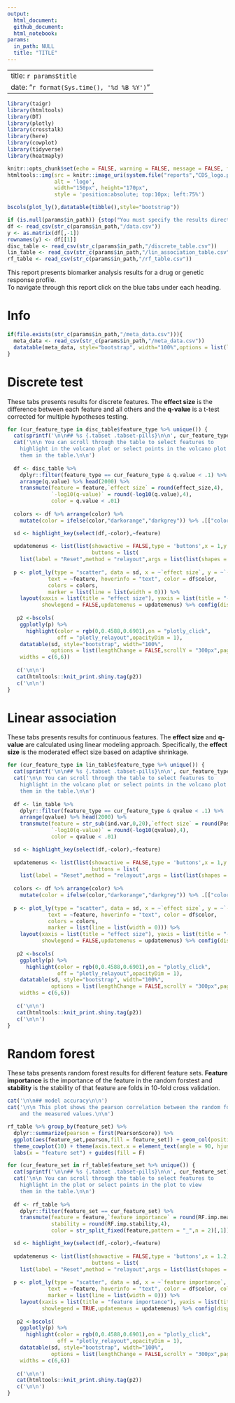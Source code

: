 ```yaml
---
output:
  html_document:
  github_document: 
  html_notebook:
params:
  in_path: NULL
  title: "TITLE"
---
```


---
title: `r params$title`
date: "`r format(Sys.time(), '%d %B %Y')`"
---

```r
library(taigr)
library(htmltools)
library(DT)
library(plotly)
library(crosstalk)
library(here)
library(cowplot)
library(tidyverse)
library(heatmaply)
```

```r
knitr::opts_chunk$set(echo = FALSE, warning = FALSE, message = FALSE, fig.width = 7, fig.height = 7, cache = F)
htmltools::img(src = knitr::image_uri(system.file("reports","CDS_logo.png",package = "cdsrbiomarker")), 
               alt = 'logo', 
               width="150px", height="170px",
               style = 'position:absolute; top:10px; left:75%')
```

```r
bscols(plot_ly(),datatable(tibble(),style="bootstrap"))
```

```r
if (is.null(params$in_path)) {stop("You must specify the results directory")}
df <- read_csv(str_c(params$in_path,"/data.csv"))
y <- as.matrix(df[,-1])
rownames(y) <- df[[1]]
disc_table <- read_csv(str_c(params$in_path,"/discrete_table.csv"))
lin_table <- read_csv(str_c(params$in_path,"/lin_association_table.csv"))
rf_table <- read_csv(str_c(params$in_path,"/rf_table.csv"))
```

This report presents biomarker analysis results for a drug or genetic response profile. <br/> 
To navigate through this report click on the blue tabs under each heading.

# Info

```r
if(file.exists(str_c(params$in_path,"/meta_data.csv"))){
  meta_data <- read_csv(str_c(params$in_path,"/meta_data.csv"))
  datatable(meta_data, style="bootstrap", width="100%",options = list(lengthChange = FALSE))
}
```

# Discrete test {.tabset .tabset-pills}

These tabs presents results for discrete features. The **effect size** is the difference between each feature and 
all others and the **q-value** is a t-test corrected for multiple hypotheses testing.  

```r
for (cur_feature_type in disc_table$feature_type %>% unique()) {
  cat(sprintf('\n\n## %s {.tabset .tabset-pills}\n\n', cur_feature_type))
  cat('\n\n You can scroll through the table to select features to 
    highlight in the volcano plot or select points in the volcano plot to view 
    them in the table.\n\n')
  
  df <- disc_table %>% 
    dplyr::filter(feature_type == cur_feature_type & q.value < .1) %>%
    arrange(q.value) %>% head(2000) %>% 
    transmute(feature = feature,`effect size` = round(effect_size,4),
              `-log10(q-value)` = round(-log10(q.value),4),
              color = q.value < .01)
  
  colors <- df %>% arrange(color) %>% 
    mutate(color = ifelse(color,"darkorange","darkgrey")) %>% .[["color"]] %>% unique()

  sd <- highlight_key(select(df,-color),~feature)
  
  updatemenus <- list(list(showactive = FALSE,type = 'buttons',x = 1,y = 1.15,
                           buttons = list(
    list(label = "Reset",method = "relayout",args = list(list(shapes = c()))))))
        
  p <- plot_ly(type = "scatter", data = sd, x = ~`effect size`, y = ~`-log10(q-value)`,
             text = ~feature, hoverinfo = "text", color = df$color, 
             colors = colors,
             marker = list(line = list(width = 0))) %>% 
    layout(xaxis = list(title = "effect size"), yaxis = list(title = "-log10(q-value)"),
           showlegend = FALSE,updatemenus = updatemenus) %>% config(displayModeBar = F)
  
   p2 <-bscols(
    ggplotly(p) %>%
      highlight(color = rgb(0,0.4588,0.6901),on = "plotly_click",
                off = "plotly_relayout",opacityDim = 1),
    datatable(sd, style="bootstrap", width="100%",
              options = list(lengthChange = FALSE,scrollY = "300px",paging = FALSE)),
    widths = c(6,6))
   
   c('\n\n')
   cat(htmltools::knit_print.shiny.tag(p2))
   c('\n\n')
}
```

# Linear association {.tabset .tabset-pills}

These tabs presents results for continuous features. The **effect size** and **q-value** are calculated using linear modeling approach. 
Specifically, the **effect size** is the moderated effect size based on adaptive shrinkage.

```r
for (cur_feature_type in lin_table$feature_type %>% unique()) {
  cat(sprintf('\n\n## %s {.tabset .tabset-pills}\n\n', cur_feature_type))
  cat('\n\n You can scroll through the table to select features to 
    highlight in the volcano plot or select points in the volcano plot to view 
    them in the table.\n\n')
  
  df <- lin_table %>% 
    dplyr::filter(feature_type == cur_feature_type & qvalue < .1) %>%
    arrange(qvalue) %>% head(2000) %>% 
    transmute(feature = str_sub(ind.var,0,20),`effect size` = round(PosteriorMean,4),
              `-log10(q-value)` = round(-log10(qvalue),4),
              color = qvalue < .01)

  sd <- highlight_key(select(df,-color),~feature)
  
  updatemenus <- list(list(showactive = FALSE,type = 'buttons',x = 1,y = 1.15,
                           buttons = list(
    list(label = "Reset",method = "relayout",args = list(list(shapes = c()))))))
  
  colors <- df %>% arrange(color) %>% 
    mutate(color = ifelse(color,"darkorange","darkgrey")) %>% .[["color"]] %>% unique()
  
  p <- plot_ly(type = "scatter", data = sd, x = ~`effect size`, y = ~`-log10(q-value)`,
             text = ~feature, hoverinfo = "text", color = df$color, 
             colors = colors,
             marker = list(line = list(width = 0))) %>% 
    layout(xaxis = list(title = "effect size"), yaxis = list(title = "-log10(q-value)"),
           showlegend = FALSE,updatemenus = updatemenus) %>% config(displayModeBar = F)
  
   p2 <-bscols(
    ggplotly(p) %>%
      highlight(color = rgb(0,0.4588,0.6901),on = "plotly_click",
                off = "plotly_relayout",opacityDim = 1),
    datatable(sd, style="bootstrap", width="100%",
              options = list(lengthChange = FALSE,scrollY = "300px",paging = FALSE)),
    widths = c(6,6))
   
   c('\n\n')
   cat(htmltools::knit_print.shiny.tag(p2))
   c('\n\n')
}
```

# Random forest {.tabset .tabset-pills}

These tabs presents random forest results for different feature sets. **Feature importance** is the importance of the feature in the random forstest and **stability** is the stability of that feature are folds in 10-fold cross validation.

```r
cat('\n\n## model accuracy\n\n')
cat('\n\n This plot shows the pearson correlation between the random forest predictions 
    and the measured values.\n\n')

rf_table %>% group_by(feature_set) %>% 
  dplyr::summarize(pearson = first(PearsonScore)) %>% 
  ggplot(aes(feature_set,pearson,fill = feature_set)) + geom_col(position = "dodge") + 
  theme_cowplot(10) + theme(axis.text.x = element_text(angle = 90, hjust = 1)) +
  labs(x = "feature set") + guides(fill = F)

for (cur_feature_set in rf_table$feature_set %>% unique()) {
  cat(sprintf('\n\n## %s {.tabset .tabset-pills}\n\n', cur_feature_set))
  cat('\n\n You can scroll through the table to select features to 
    highlight in the plot or select points in the plot to view 
    them in the table.\n\n')
  
  df <- rf_table %>% 
    dplyr::filter(feature_set == cur_feature_set) %>% 
    transmute(feature = feature,`feature importance` = round(RF.imp.mean,4),
              stability = round(RF.imp.stability,4),
              color = str_split_fixed(feature,pattern = "_",n = 2)[,1])

  sd <- highlight_key(select(df,-color),~feature)
  
  updatemenus <- list(list(showactive = FALSE,type = 'buttons',x = 1.2,y = 1.15,
                           buttons = list(
    list(label = "Reset",method = "relayout",args = list(list(shapes = c()))))))
        
  p <- plot_ly(type = "scatter", data = sd, x = ~`feature importance`, y = ~stability,
             text = ~feature, hoverinfo = "text", color = df$color, colors = "Set1",
             marker = list(line = list(width = 0))) %>% 
    layout(xaxis = list(title = "feature importance"), yaxis = list(title = "stability"),
           showlegend = TRUE,updatemenus = updatemenus) %>% config(displayModeBar = F)
  
   p2 <-bscols(
    ggplotly(p) %>%
      highlight(color = rgb(0,0.4588,0.6901),on = "plotly_click",
                off = "plotly_relayout",opacityDim = 1),
    datatable(sd, style="bootstrap", width="100%",
              options = list(lengthChange = FALSE,scrollY = "300px",paging = FALSE)),
    widths = c(6,6))
   
   c('\n\n')
   cat(htmltools::knit_print.shiny.tag(p2))
   c('\n\n')
}
```


